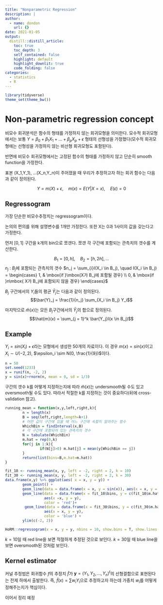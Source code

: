 ```yaml
---
title: "Nonparametric Regression"
description: |
author:
  - name: dondon
    url: {}
date: 2021-01-05
output:
  distill::distill_article:
    toc: true
    toc_depth: 3
    self_contained: false
    highlight: default
    highlight_downlit: true
    code_folding: false
categories:
  - statistics
  - R
---
```


```r
library(tidyverse)
theme_set(theme_bw())
```

# Non-parametric regression concept 

비모수 회귀분석은 함수의 형태를 가정하지 않는 회귀모형을 의미한다. 모수적 회귀모형에서는 보통 $Y = \beta_0 + \beta_1X_1 + ... + \beta_pX_p + \epsilon$ 형태의 선형성을 가정했다(모수적 회귀모형에는 선형성을 가정하지 않는 비선형 회귀모형도 포함된다).\

반면에 비모수 회귀모형에서는 고정된 함수의 형태를 가정하지 않고 단순히 smooth function을 가정한다.\

표본 (X_1,Y_1), ...(X_n,Y_n)이 주어졌을 때 우리가 추정하고자 하는 회귀 함수는 다음과 같이 정의된다.

$$
Y = m(X) + \epsilon, \quad m(x) = E(Y|X = x), \quad E(\epsilon) = 0
$$

## Regressogram

가장 단순한 비모수추정치는 regressogram이다.\

논의의 편의를 위해 설명변수를 1개만 가정한다. 또한 X는 0과 1사이의 값을 갖는다고 가정한다.\

먼저 $[0, 1]$ 구간을 k개의 bin으로 쪼갠다. 쪼갠 각 구간에 포함되는 관측치의 갯수를 계산한다.

$$B_1 = [0, h], \quad B_2= [h, 2h], ...  $$ $n_j$ : $B_j$에 포함되는 관측치의 갯수 $n_j = \sum_{i}I(X_i \in B_j), \quad I(X_i \in B_j) = \begin{cases} 1, & \mbox{if }\mbox{X가 B_j에 포함될 경우} \\ 0, & \mbox{if }n\mbox{ X가 B_j에 포함되지 않을 경우} \end{cases}$

$B_j$ 구간에서의 $Y_i$들의 평균 $\bar{Y}_j$는 다음과 같이 정의된다.\
$$\bar{Y}_j = \frac{1}{n_j} \sum_{X_i \in B_j} Y_i$$

마지막으로 $\hat{m}(x)$는 모든 $B_j$구간에서의 $\bar{Y}_j$의 합으로 정의된다. $$\hat{m}(x) = \sum_{j = 1}^k \bar{Y_j}I(x \in B_j)$$ 

## Example

$Y_i = sin(X_i) + \epsilon$라는 모형에서 생성한 50개의 자료이다. 이 경우 $m(x) = sin(x)$이고 $X_i \sim U(-2, 2)$, $\epsilon_i \sim N(0, \frac{1}{9})$이다.

```r
n = 50
set.seed(1233)
x = runif(n, -2, 2)
y = sin(x)+rnorm(n, mean = 0, sd = 1/3)
```


구간의 갯수 k를 어떻게 지정하는지에 따라 $\hat{m}(x)$는 undersmooth될 수도 있고 oversmooth될 수도 있다. 따라서 적절한 k를 지정하는 것이 중요하다(뒤에 cross-validation 참고).


```r
running_mean = function(x,y,left,right,k){
        n = length(x)
        B = seq(left,right,length=k+1)
        # 어떤 값이 구간에 있을 때 어느 구간에 속할지 알려주는 함수
        WhichBin = findInterval(x,B)  
        # 각 구간에 포함되어 있는 관측치의 갯수
        N = tabulate(WhichBin)  
        m.hat = rep(0,k)
        for(j in 1:k){
                if(N[j]>0) m.hat[j] = mean(y[WhichBin == j])
        }
        return(list(bins=B,m.hat=m.hat))
}
```

```r
fit_10 <- running_mean(x, y, left = -2, right = 2, k = 10)
fit_30 <- running_mean(x, y, left = -2, right = 2, k = 30)
data.frame(x,y) %>% ggplot(aes( x = x, y = y)) +
        geom_point() + 
        geom_line(data = data.frame(x = x, y = sin(x)), aes(x = x, y = y)) +  
        geom_line(data = data.frame(x = fit_10$bins, y = c(fit_10$m.hat, fit_10$m.hat[10])),
                  aes(x =x, y = y),
                  color = 'red')+
         geom_line(data = data.frame(x = fit_30$bins, y = c(fit_30$m.hat, fit_30$m.hat[30])), 
                  aes(x = x, y = y), 
                  color = 'blue') + 
        ylim(c(-2, 2))
```

```r
HoRM::regressogram(x = x, y = y, nbins = 10, show.bins = T, show.lines = T, show.means = F, main = 'regressogram')
```

$k = 10$일 때 red line을 보면 적절하게 추정된 것으로 보인다. $k = 30$일 때 blue line을 보면 oversmooth된 것처럼 보인다.



## Kernel estimator

커널 추정법은 회귀함수 $f$의 추정치 $\hat{f}$가 $\mathbf{y} = (Y_1, Y_2, ..., Y_n)^t$의 선형결합으로 표현된다는 전제 하에서 출발한다. 즉, $\hat{f}(x) = \sum w_iY_i$으로 추정하고자 하는데 가중치 $w_i$를 어떻게 정해주는지가 핵심이다.

이어서 정리 예정
